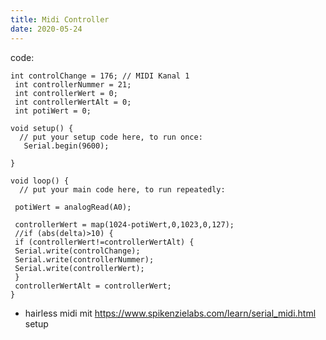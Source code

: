 ```yaml
---
title: Midi Controller
date: 2020-05-24
---
```


code: 

```
int controlChange = 176; // MIDI Kanal 1
 int controllerNummer = 21;
 int controllerWert = 0;
 int controllerWertAlt = 0;
 int potiWert = 0;

void setup() {
  // put your setup code here, to run once:
   Serial.begin(9600);

}

void loop() {
  // put your main code here, to run repeatedly:

 potiWert = analogRead(A0);
 
 controllerWert = map(1024-potiWert,0,1023,0,127);
 //if (abs(delta)>10) {
 if (controllerWert!=controllerWertAlt) {
 Serial.write(controlChange);
 Serial.write(controllerNummer);
 Serial.write(controllerWert);
 }
 controllerWertAlt = controllerWert;
}
```

+ hairless midi mit https://www.spikenzielabs.com/learn/serial_midi.html setup